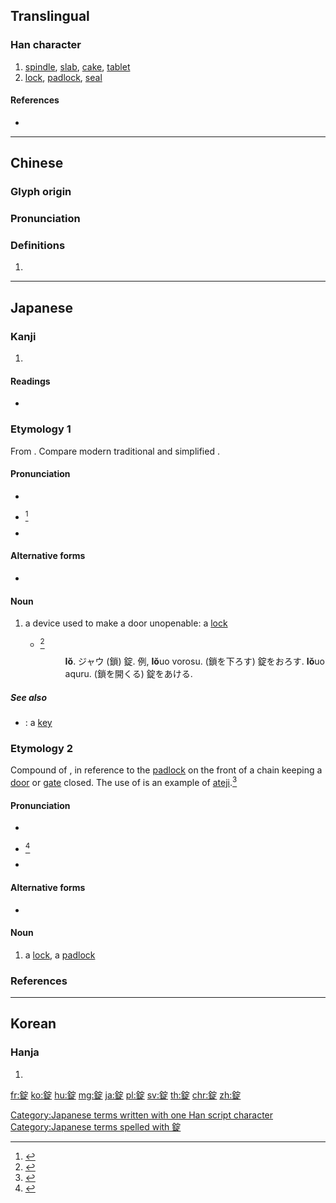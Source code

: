 {{character info/new}}
{{also|锭}}
==Translingual==

===Han character===
{{Han char|rn=167|rad=金|as=08|sn=16|four=83181|canj=CJMO|ids=⿰金定}}

# [[spindle]], [[slab]], [[cake]], [[tablet]]
# [[lock]], [[padlock]], [[seal]]

====References====
* {{Han ref|kx=1311.010|dkj=40559|dj=1812.110|hdz=64224.100|uh=9320|ud=37664|bh=BFF5|bd=49141}}

----

==Chinese==
{{zh-forms|s=锭}}

===Glyph origin===
{{Han etym}}

===Pronunciation===
{{zh-pron
|m=dìng
|c=ding3,ding2,ding6
|h=pfs=
|md=
|mn=tiāⁿ/tiàⁿ/tiàⁿ
|w=
|mc=y
|oc=y
|cat=
}}

===Definitions===
{{zh-hanzi}}

# {{rfdef|lang=zh}}

----

==Japanese==

===Kanji===
{{ja-kanji|grade=c|rs=金08}}

# {{defn|lang=ja|sort=金08}}

====Readings====
* {{ja-readings
|goon=[[じょう]] (jō) < [[ぢやう]] (jau), [[ちょう]] (chō) < [[ちやう]] (chau) {{qualifier|non-[[w:Jōyō kanji|Jōyō]] reading}}
|kanon=[[てい]] (tei) {{qualifier|non-[[w:Jōyō kanji|Jōyō]] reading}}
|kun=[[じょうまえ]] (jōmae) {{qualifier|non-[[w:Jōyō kanji|Jōyō]] reading}}
}}

===Etymology 1===
From {{etyl|ltc|ja|sort=しょう'}} {{m|ltc|錠|tr={{IPAchar|/*diaŋ/}}}}. Compare modern {{etyl|cmn|-}} traditional {{m|cmn|錠}} and simplified {{m|cmn|锭|tr=dìng}}.

====Pronunciation====
* {{l|ja|sc=Latn|音読み|On'yomi}}
* {{ja-accent-common|h|じょ|う}}<ref name="NHK">{{R:NHK Hatsuon}}</ref>
* {{IPA|lang=ja|[d͡ʑʲo̞ː]}}

====Alternative forms====
* {{ja-l|鎖}}

====Noun====
{{ja-noun|じょう|hhira=じやう}}

# a device used to make a door unopenable: a [[lock]]
#* {{RQ:Nippo Jisho|367}}<ref>{{R:Nippo Jisho}}</ref>
#*: '''Iŏ'''. ジャウ (鎖) 錠. 例, '''Iŏ'''uo vorosu. (鎖を下ろす) 錠をおろす. '''Iŏ'''uo aquru. (鎖を開くる) 錠をあける.

=====See also=====
* {{ja-l|鍵|かぎ|kagi}}: a [[key]]

===Etymology 2===
Compound of {{compound|lang=ja|sort=しょうまえ'|鎖|tr1=jō|t1=chain|前|tr2=mae|t2=front}}, in reference to the [[padlock]] on the front of a chain keeping a [[door]] or [[gate]] closed. The use of {{lang|ja|錠}} is an example of [[ateji]].<ref name="KDJ">{{R:Kokugo Dai Jiten}}</ref>

====Pronunciation====
* {{l|ja|sc=Latn|訓読み|Kun'yomi}}
* {{ja-accent-common|h|じょ|うまえ}}<ref name="NHK">{{R:NHK Hatsuon}}</ref>
* {{IPA|lang=ja|[d͡ʑʲo̞ːma̠e̞]}}

====Alternative forms====
* {{ja-l|錠前}}

====Noun====
{{ja-noun|じょうまえ|hhira=ぢやうまへ}} {{lb|ja|sort=しょうまえ'|rare}}

# {{alternative spelling of|lang=ja|sort=しょうまえ'|錠前|dot=:}} a [[lock]], a [[padlock]]

===References===
<references/>

[[Category:Japanese terms written with one Han script character]]
[[Category:Japanese terms spelled with 錠]]

----

==Korean==

===Hanja===
{{ko-hanja|hangeul=정|eumhun=|rv=jeong|mr=chŏng|y=ceng}}

# {{defn|lang=ko|sort=金08}}

[[fr:錠]]
[[ko:錠]]
[[hu:錠]]
[[mg:錠]]
[[ja:錠]]
[[pl:錠]]
[[sv:錠]]
[[th:錠]]
[[chr:錠]]
[[zh:錠]]